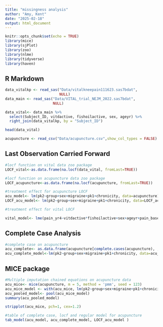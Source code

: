 ```yaml
---
title: "missingness analysis"
author: "Amy, Kent"
date: "2025-02-18"
output: html_document
---
```


```r
knitr::opts_chunk$set(echo = TRUE)
library(mice)
library(sjPlot)
library(zoo)
library(nlme)
library(tidyverse)
library(haven)
```

## R Markdown


```r
data_vitalkp <- read_sas("Data/vitalkneepain111623.sas7bdat", 
                         NULL)
data_main <- read_sas("Data/VITAL_trial_NEJM_2022.sas7bdat", 
                      NULL)

data_vital<- data_main %>%
  select(Subject_ID, vitdactive, fishoilactive, sex, ageyr) %>%
  right_join(data_vitalkp, by = "Subject_ID")

head(data_vital)

acupuncture <- read_csv("Data/acupuncture.csv",show_col_types = FALSE)

```

## Last Observation Carried Forward

```r
#locf function on vital data zoo package
LOCF_vital<-as.data.frame(na.locf(data_vital, fromLast=TRUE))
```

```r
#locf function on acupuncture data zoo package
LOCF_acupuncture<-as.data.frame(na.locf(acupuncture, fromLast=TRUE))
```

```r
#treatment effect for acupuncture LOCF
acu_model<- lm(pk2~group+sex+migraine+pk1+chronicity, data=acupuncture)
LOCF_acu_model<- lm(pk2~group+sex+migraine+pk1+chronicity, data=LOCF_acupuncture)
```

```r
#treatment effect for vital LOCF

vital_model<- lme(pain_yr4~vitdactive*fishoilactive+sex+ageyr+pain_base, data=data_vital, random=pain_base|)
```


## Complete Case Analysis

```r
#complete case on acupuncture
acu_complete<- as.data.frame(acupuncture[complete.cases(acupuncture), , drop=FALSE])
acu_complete_model<-lm(pk2~group+sex+migraine+pk1+chronicity, data=acu_complete)
```


## MICE package

```r
#Multiple imputation chained equations on acupuncture data
acu_mice<- mice(acupuncture, m = 5, method = 'pmm', seed = 123)
acu_mice_model <- with(acu_mice, lm(pk2~group+sex+migraine+pk1+chronicity))
acu_pooled_model<- pool(acu_mice_model)
summary(acu_pooled_model)
```
```r
stripplot(acu_mice, pch=1, cex=1.2)
```

```r
#table of complete case, locf and regular model for acupuncture 
tab_model(acu_model, acu_complete_model, LOCF_acu_model )
```

